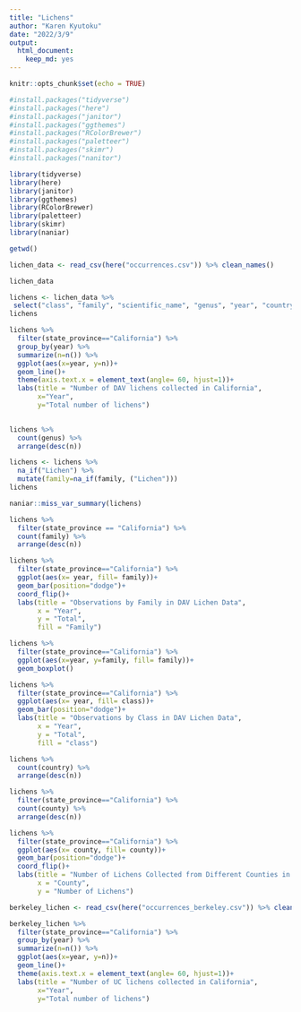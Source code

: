 ```yaml
---
title: "Lichens"
author: "Karen Kyutoku"
date: "2022/3/9"
output: 
  html_document: 
    keep_md: yes
---
```


```r
knitr::opts_chunk$set(echo = TRUE)
```

```r
#install.packages("tidyverse")
#install.packages("here")
#install.packages("janitor")
#install.packages("ggthemes")
#install.packages("RColorBrewer")
#install.packages("paletteer")
#install.packages("skimr")
#install.packages("nanitor")
```
```r
library(tidyverse)
library(here)
library(janitor)
library(ggthemes)
library(RColorBrewer)
library(paletteer)
library(skimr)
library(naniar)
```

```r
getwd()
```

```r
lichen_data <- read_csv(here("occurrences.csv")) %>% clean_names()
```
```r
lichen_data
```
```r
lichens <- lichen_data %>% 
 select("class", "family", "scientific_name", "genus", "year", "country", "state_province", "county")
lichens
```
```r
lichens %>% 
  filter(state_province=="California") %>% 
  group_by(year) %>% 
  summarize(n=n()) %>% 
  ggplot(aes(x=year, y=n))+
  geom_line()+
  theme(axis.text.x = element_text(angle= 60, hjust=1))+
  labs(title = "Number of DAV lichens collected in California",
       x="Year",
       y="Total number of lichens")
  
```
```r
lichens %>% 
  count(genus) %>% 
  arrange(desc(n))
```
```r
lichens <- lichens %>% 
  na_if("Lichen") %>% 
  mutate(family=na_if(family, ("Lichen")))
lichens
```
```r
naniar::miss_var_summary(lichens)
```
```r
lichens %>% 
  filter(state_province == "California") %>% 
  count(family) %>% 
  arrange(desc(n))
```

```r
lichens %>% 
  filter(state_province=="California") %>% 
  ggplot(aes(x= year, fill= family))+
  geom_bar(position="dodge")+
  coord_flip()+
  labs(title = "Observations by Family in DAV Lichen Data",
       x = "Year",
       y = "Total",
       fill = "Family")
```

```r
lichens %>% 
  filter(state_province=="California") %>% 
  ggplot(aes(x=year, y=family, fill= family))+
  geom_boxplot()
```

```r
lichens %>% 
  filter(state_province=="California") %>% 
  ggplot(aes(x= year, fill= class))+
  geom_bar(position="dodge")+
  labs(title = "Observations by Class in DAV Lichen Data",
       x = "Year",
       y = "Total",
       fill = "class")
```
```r
lichens %>% 
  count(country) %>% 
  arrange(desc(n))
```
```r
lichens %>% 
  filter(state_province=="California") %>% 
  count(county) %>% 
  arrange(desc(n))
```

```r
lichens %>% 
  filter(state_province=="California") %>% 
  ggplot(aes(x= county, fill= county))+
  geom_bar(position="dodge")+
  coord_flip()+
  labs(title = "Number of Lichens Collected from Different Counties in California",
       x = "County",
       y = "Number of Lichens")
```

```r
berkeley_lichen <- read_csv(here("occurrences_berkeley.csv")) %>% clean_names()
```

```r
berkeley_lichen %>% 
  filter(state_province=="California") %>% 
  group_by(year) %>% 
  summarize(n=n()) %>% 
  ggplot(aes(x=year, y=n))+
  geom_line()+
  theme(axis.text.x = element_text(angle= 60, hjust=1))+
  labs(title = "Number of UC lichens collected in California",
       x="Year",
       y="Total number of lichens")
```
```r

```

